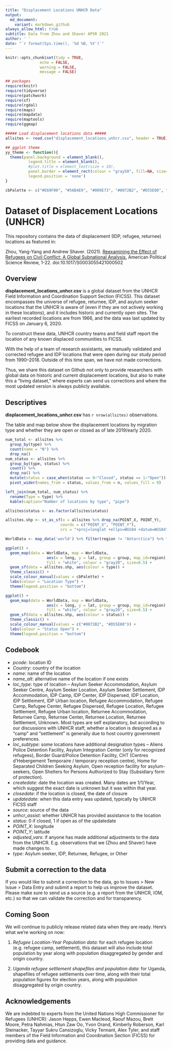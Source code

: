```yaml
---
title: "Displacement Locations UNHCR Data"
output:
  md_document:
    variant: markdown_github
always_allow_html: true
subtitle: Data from Zhou and Shaver APSR 2021
author: ' '
date: "`r format(Sys.time(), '%d %B, %Y')`"
---
```


```r
knitr::opts_chunk$set(tidy = TRUE, 
               echo = FALSE, 
               warning = FALSE, 
               message = FALSE)
```

```r

## packages
require(knitr)
require(tidyverse) 
require(patchwork)
require(sf) 
require(rgdal)
require(maps)
require(mapdata)
require(maptools)
require(ggmap)

##### Load displacement locations data #####
allsites <- read.csv("displacement_locations_unhcr.csv", header = TRUE) 

## ggplot theme
yy_theme <- function(){
  theme(panel.background = element_blank(),
          legend.title = element_blank(), 
          #plot.title = element_text(size = 10),
          panel.border = element_rect(colour = "gray50", fill=NA, size=.11),
          legend.position = 'none')
}

cbPalette <- c("#E69F00", "#56B4E9", "#009E73", "#0072B2", "#D55E00", "#CC79A7")
```

# Dataset of Displacement Locations (UNHCR)

This repository contains the data of displacement (IDP, refugee, returnee) locations as featured in:

Zhou, Yang-Yang and Andrew Shaver. (2021). [Reexamining the Effect of Refugees on Civil Conflict: A Global Subnational Analysis.](https://doi.org/10.1017/S0003055421000502) American Political Science Review, 1-22. doi:10.1017/S0003055421000502


## Overview

**displacement_locations_unhcr.csv** is a global dataset from the UNHCR Field Information and Coordination Support Section (FICSS). This dataset encompasses the universe of refugee, returnee, IDP, and asylum seeker locations that the UNHCR is aware of (even if they are not actively working in these locations), and it includes historic and currently open sites. The earliest recorded locations are from 1966, and the data was last updated by FICSS on January 6, 2020. 

To construct these data, UNHCR country teams and field staff report the location of any known displaced communities to FICSS.

With the help of a team of research assistants, we manually validated and corrected refugee and IDP locations that were open during our study period from 1990--2018. Outside of this time span, we have not made corrections.

Thus, we share this dataset on Github not only to provide researchers with global data on historic and current displacement locations, but also to make this a "living dataset," where experts can send us corrections and where the most updated version is always publicly available. 

## Descriptives

**displacement_locations_unhcr.csv** has `r nrow(allsites)` observations. 

The table and map below show the displacement locations by migration type and whether they are open or closed as of late 2019/early 2020.

```r

num_total <- allsites %>%
  group_by(type) %>%
  count(name = "N") %>%
  drop_na()
num_status <- allsites %>%
  group_by(type, status) %>%
  count() %>%
  drop_na() %>%
  mutate(status = case_when(status == 0~"Closed", status == 1~"Open")) %>%
  pivot_wider(names_from = status, values_from = n, values_fill = 0)

left_join(num_total, num_status) %>%
  rename(Type = type) %>%
  kable(caption="Number of locations by type", "pipe") 

```

```r

allsites$status <- as.factor(allsites$status)

allsites.shp <- st_as_sf(x = allsites %>% drop_na(POINT_X, POINT_Y), 
                        coords = c("POINT_X", "POINT_Y"),
                        crs = "+proj=longlat +ellps=WGS84 +datum=WGS84")

WorldData <- map_data('world') %>% filter(region != "Antarctica") %>% fortify

ggplot() +
  geom_map(data = WorldData, map = WorldData,
                  aes(x = long, y = lat, group = group, map_id=region),
                  fill = "white", colour = "gray20", size=0.5) +
  geom_sf(data = allsites.shp, aes(colour = type)) +
  theme_classic() + 
  scale_colour_manual(values = cbPalette) + 
  labs(colour = "Location Type") + 
  theme(legend.position = "bottom")

ggplot() +
  geom_map(data = WorldData, map = WorldData,
                  aes(x = long, y = lat, group = group, map_id=region),
                  fill = "white", colour = "gray20", size=0.5) +
  geom_sf(data = allsites.shp, aes(colour = status)) +
  theme_classic() + 
  scale_colour_manual(values = c("#0072B2", "#D55E00")) + 
  labs(colour = "Status Open") + 
  theme(legend.position = "bottom")

```

## Codebook

* *pcode*: location ID
* *Country*: country of the location
* *name*: name of the location
* *name_alt*: alternative name of the location if one exists
* *loc_type*: type of location -- Asylum Seeker Accommodation, Asylum Seeker Centre, Asylum Seeker Location, Asylum Seeker Settlement, IDP Accommodation, IDP Camp, IDP Center, IDP Dispersed, IDP Location, IDP Settlement, IDP Urban location, Refugee Accommodation, Refugee Camp, Refugee Center, Refugee Dispersed, Refugee Location, Refugee Settlement, Refugee Urban location, Returnee Accommodation, Returnee Camp, Returnee Center, Returnee Location, Returnee Settlement, Unknown. Most types are self explanatory, but according to our discussions with UNHCR staff, whether a location is designed as a "camp" and "settlement" is generally due to host country government preferences.
* *loc_subtype*: some locations have additional designation types -- Aliens Police Detention Facility, Asylum Integration Center  (only for recognized refugees), Border Guard/Police Detention Facility, CHT (Centres d'Hebergement Temporaire / temporary reception centre), Home for Separated Children Seeking Asylum, Open reception facility for asylum-seekers, Open Shelters for Persons Authorized to Stay (Subsidiary form of protection).
* *createdate*: date the location was created. Many dates are 1/1/Year, which suggest the exact date is unknown but it was within that year. 
* *closedate*: if the location is closed, the date of closure
* *updatedate*: when this data entry was updated, typically by UNHCR FICSS staff
* *source*: source of the data
* *unhcr_assist*: whether UNHCR has provided assistance to the location
* *status*: 0 if closed, 1 if open as of the updatedate
* *POINT_X*: longitude 
* *POINT_Y*: latitude 
* *adjusted_vars*: if anyone has made additional adjustments to the data from the UNHCR. E.g. observations that we (Zhou and Shaver) have made changes to.
* *type*: Asylum seeker, IDP, Returnee, Refugee, or Other

## Submit a correction to the data

If you would like to submit a correction to the data, go to Issues > New Issue > Data Entry and submit a report to help us improve the dataset. Please make sure to send us a source (e.g. a report from the UNHCR, IOM, etc.) so that we can validate the correction and for transparency. 

## Coming Soon

We will continue to publicly release related data when they are ready. Here's what we're working on now:

1. *Refugee Location-Year Population data*: for each refugee location (e.g. refugee camp, settlement), this dataset will also include total population by year along with population disaggregated by gender and origin country. 

2. *Uganda refugee settlement shapefiles and population data*: for Uganda, shapefiles of refugee settlements over time, along with their total population figures for election years, along with population disaggregated by origin country. 

## Acknowledgements 

We are indebted to experts from the United Nations High Commissioner for Refugees (UNHCR): Jason Hepps, Ewen Macleod, Raouf Mazou, Brett Moore, Petra Nahmias, Htun Zaw Oo, Yvon Orand, Kimberly Roberson, Karl Steinacker, Tayyar Sukru Cansizoglu, Vicky Tennant, Alex Tyler, and staff members of the Field Information and Coordination Section (FICSS) for providing data and guidance.

